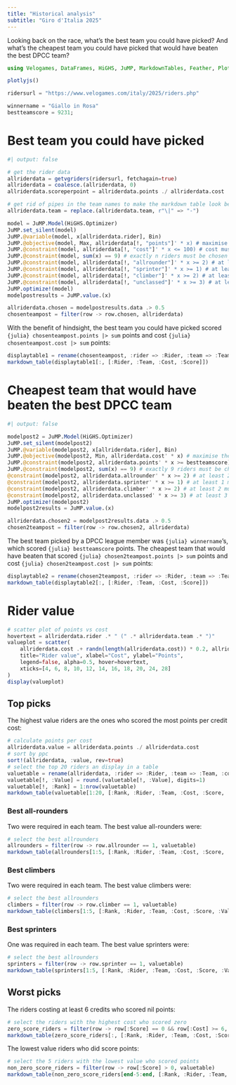 ```yaml
---
title: "Historical analysis"
subtitle: "Giro d'Italia 2025"
---
```


Looking back on the race, what's the best team you could have picked? And what's the cheapest team you could have picked that would have beaten the best DPCC team?

```julia
using Velogames, DataFrames, HiGHS, JuMP, MarkdownTables, Feather, Plots

plotlyjs()

ridersurl = "https://www.velogames.com/italy/2025/riders.php"

winnername = "Giallo in Rosa"
bestteamscore = 9231;
```

# Best team you could have picked

```julia
#| output: false

# get the rider data
allriderdata = getvgriders(ridersurl, fetchagain=true)
allriderdata = coalesce.(allriderdata, 0)
allriderdata.scoreperpoint = allriderdata.points ./ allriderdata.cost

# get rid of pipes in the team names to make the markdown table look better
allriderdata.team = replace.(allriderdata.team, r"\|" => "-")

model = JuMP.Model(HiGHS.Optimizer)
JuMP.set_silent(model)
JuMP.@variable(model, x[allriderdata.rider], Bin)
JuMP.@objective(model, Max, allriderdata[!, "points"]' * x) # maximise the total score
JuMP.@constraint(model, allriderdata[!, "cost"]' * x <= 100) # cost must be <= 100
JuMP.@constraint(model, sum(x) == 9) # exactly n riders must be chosen
JuMP.@constraint(model, allriderdata[!, "allrounder"]' * x >= 2) # at least 2 must be all rounders
JuMP.@constraint(model, allriderdata[!, "sprinter"]' * x >= 1) # at least 1 must be a sprinter
JuMP.@constraint(model, allriderdata[!, "climber"]' * x >= 2) # at least 2 must be climbers
JuMP.@constraint(model, allriderdata[!, "unclassed"]' * x >= 3) # at least 3 must be unclassed
JuMP.optimize!(model)
modelpostresults = JuMP.value.(x)

allriderdata.chosen = modelpostresults.data .> 0.5
chosenteampost = filter(row -> row.chosen, allriderdata)
```

With the benefit of hindsight, the best team you could have picked scored `{julia} chosenteampost.points |> sum` points and cost `{julia} chosenteampost.cost |> sum` points:

```julia
displaytable1 = rename(chosenteampost, :rider => :Rider, :team => :Team, :cost => :Cost, :points => :Score)
markdown_table(displaytable1[:, [:Rider, :Team, :Cost, :Score]])
```

# Cheapest team that would have beaten the best DPCC team

```julia
#| output: false

modelpost2 = JuMP.Model(HiGHS.Optimizer)
JuMP.set_silent(modelpost2)
JuMP.@variable(modelpost2, x[allriderdata.rider], Bin)
JuMP.@objective(modelpost2, Min, allriderdata.cost' * x) # maximise the total score
JuMP.@constraint(modelpost2, allriderdata.points' * x >= bestteamscore) # cost must be <= 100
JuMP.@constraint(modelpost2, sum(x) == 9) # exactly 9 riders must be chosen
@constraint(modelpost2, allriderdata.allrounder' * x >= 2) # at least 2 must be all rounders
@constraint(modelpost2, allriderdata.sprinter' * x >= 1) # at least 1 must be a sprinter
@constraint(modelpost2, allriderdata.climber' * x >= 2) # at least 2 must be climbers
@constraint(modelpost2, allriderdata.unclassed' * x >= 3) # at least 3 must be unclassed
JuMP.optimize!(modelpost2)
modelpost2results = JuMP.value.(x)

allriderdata.chosen2 = modelpost2results.data .> 0.5
chosen2teampost = filter(row -> row.chosen2, allriderdata)
```

The best team picked by a DPCC league member was `{julia} winnername`'s, which scored `{julia} bestteamscore` points. The cheapest team that would have beaten that scored `{julia} chosen2teampost.points |> sum` points and cost `{julia} chosen2teampost.cost |> sum` points:

```julia
displaytable2 = rename(chosen2teampost, :rider => :Rider, :team => :Team, :cost => :Cost, :points => :Score)
markdown_table(displaytable2[:, [:Rider, :Team, :Cost, :Score]])
```

# Rider value

```julia
# scatter plot of points vs cost
hovertext = allriderdata.rider .* " (" .* allriderdata.team .* ")"
valueplot = scatter(
    allriderdata.cost .+ randn(length(allriderdata.cost)) * 0.2, allriderdata.points, group=allriderdata.cost,
    title="Rider value", xlabel="Cost", ylabel="Points",
    legend=false, alpha=0.5, hover=hovertext,
    xticks=[4, 6, 8, 10, 12, 14, 16, 18, 20, 24, 28]
)
display(valueplot)
```

## Top picks

The highest value riders are the ones who scored the most points per credit cost:

```julia
# calculate points per cost
allriderdata.value = allriderdata.points ./ allriderdata.cost
# sort by ppc
sort!(allriderdata, :value, rev=true)
# select the top 20 riders an display in a table
valuetable = rename(allriderdata, :rider => :Rider, :team => :Team, :cost => :Cost, :points => :Score, :value => :Value)
valuetable[!, :Value] = round.(valuetable[!, :Value], digits=1)
valuetable[!, :Rank] = 1:nrow(valuetable)
markdown_table(valuetable[1:20, [:Rank, :Rider, :Team, :Cost, :Score, :Value]])
```

### Best all-rounders

Two were required in each team. The best value all-rounders were:

```julia
# select the best allrounders
allrounders = filter(row -> row.allrounder == 1, valuetable)
markdown_table(allrounders[1:5, [:Rank, :Rider, :Team, :Cost, :Score, :Value]])
```

### Best climbers

Two were required in each team. The best value climbers were:

```julia
# select the best allrounders
climbers = filter(row -> row.climber == 1, valuetable)
markdown_table(climbers[1:5, [:Rank, :Rider, :Team, :Cost, :Score, :Value]])
```

### Best sprinters

One was required in each team. The best value sprinters were:

```julia
# select the best allrounders
sprinters = filter(row -> row.sprinter == 1, valuetable)
markdown_table(sprinters[1:5, [:Rank, :Rider, :Team, :Cost, :Score, :Value]])
```

## Worst picks

The riders costing at least 6 credits who scored nil points:

```julia
# select the riders with the highest cost who scored zero
zero_score_riders = filter(row -> row[:Score] == 0 && row[:Cost] >= 6, valuetable)
markdown_table(zero_score_riders[:, [:Rank, :Rider, :Team, :Cost, :Score, :Value]])
```

The lowest value riders who did score points:

```julia
# select the 5 riders with the lowest value who scored points
non_zero_score_riders = filter(row -> row[:Score] > 0, valuetable)
markdown_table(non_zero_score_riders[end-5:end, [:Rank, :Rider, :Team, :Cost, :Score, :Value]])
```

